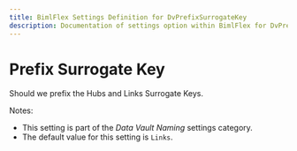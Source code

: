 ---
title: BimlFlex Settings Definition for DvPrefixSurrogateKey
description: Documentation of settings option within BimlFlex for DvPrefixSurrogateKey
---
<head>
  <meta name="varigenceProduct" content="BimlFlex"></meta>
  <meta name="varigenceArticleType" content="Reference"></meta>
</head>


# Prefix Surrogate Key

Should we prefix the Hubs and Links Surrogate Keys.

Notes:

* This setting is part of the *Data Vault Naming* settings category.
* The default value for this setting is `Links`.
